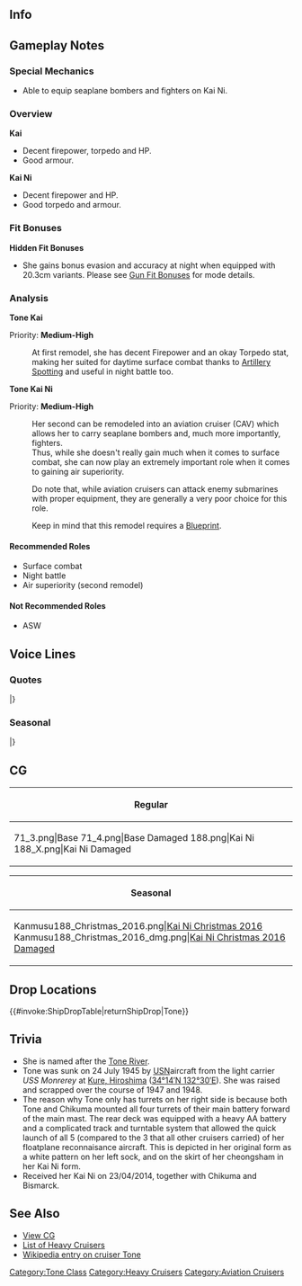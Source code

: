 ==Info==
{{KanmusuInfo|ID=063}}
{{KanmusuInfo|ID=063a}}
{{KanmusuInfo|ID=188}}

==Gameplay Notes==
===Special Mechanics===
* Able to equip seaplane bombers and fighters on Kai Ni.

===Overview===
'''Kai'''
* Decent firepower, torpedo and HP.
* Good armour.

'''Kai Ni'''
* Decent firepower and HP.
* Good torpedo and armour.

===Fit Bonuses===
{{:{{BASEPAGENAME}}/Equipment Bonuses}}
{{clear}}
'''Hidden Fit Bonuses'''
* She gains bonus evasion and accuracy at night when equipped with 20.3cm variants. Please see [[Gun Fit Bonuses]] for mode details.

===Analysis===
'''Tone Kai'''

Priority: '''Medium-High'''

:At first remodel, she has decent Firepower and an okay Torpedo stat, making her suited for daytime surface combat thanks to [[Artillery Spotting]] and useful in night battle too.

'''Tone Kai Ni'''  

Priority: '''Medium-High'''
:Her second can be remodeled into an aviation cruiser (CAV) which allows her to carry seaplane bombers and, much more importantly, fighters.
:Thus, while she doesn't really gain much when it comes to surface combat, she can now play an extremely important role when it comes to gaining air superiority.

:Do note that, while aviation cruisers can attack enemy submarines with proper equipment, they are generally a very poor choice for this role.

:Keep in mind that this remodel requires a [[Blueprint]].

====Recommended Roles====
* Surface combat
* Night battle 
* Air superiority (second remodel)

====Not Recommended Roles====
* ASW

==Voice Lines==
===Quotes===
{{ShipquoteHeader}}
{{ShipquoteKai
|scenario = Introduction
|origin = 吾輩が利根である！吾輩が艦隊に加わる以上、もう、索敵の心配はないぞ！
|translation = I'm Tone! You don't have to worry about reconnaissance now that I've join the fleet!<ref>Throughout her career, she was the first to spot her enemy on many occasions.</ref>
|audio = Tone-Introduction.ogg
}}
{{ShipquoteKai
|scenario = Library
|origin = 日本海軍が完成させた最後の重巡、利根型の長女、利根だ。
真珠湾、そして痛恨のミッドウェーでも、艦隊の眼として縦横無尽の活躍なのじゃ。
最後は呉鎮守府を守る浮き砲台として刀折れ矢尽きるまで戦ったぞ。
|translation = I'm the last heavy cruiser completed by the IJN, eldest of the Tone-class, Tone.
I did as I liked as the eyes of the fleet from Pearl Harbour to the bitter Midway.
At the end, I fought on till my last breath protecting Kure Naval Base as a floating fortress.<ref>"刀折れ矢尽きる" is an idiom meaning "It's all over now". She was anchored near Kure on 1945/03/19 after being damaged by US air raids.</ref>
|audio = Tone-Library.ogg
}}
{{ShipquoteKai
|scenario = Secretary 1
|origin = うむ、参ろうか！
|translation = Yes, let's go!
|audio = Tone-Secretary_1.ogg
}}
{{ShipquoteKai
|scenario = Secretary 2
|origin = 演習か？実戦か？
|translation = An exercise? Or a real battle?
|audio = Tone-Secretary_2.ogg
}}
{{ShipquoteKai
|scenario = Secretary 3
|origin = 提督よ。御主なかなか暇そうじゃの。戦闘は兵站や準備こそが大事なのじゃぞ？
|translation = Admiral. You look like you've got a lot of time on your hands now. Preparations and logistics for battle are important you know?
|audio = Tone-Secretary_3.mp3
}}
{{ShipquoteKai
|scenario = Secretary 3
|kai2 = yes
|origin = 提督よ。御主なかなか暇そうじゃの。そういう時はカタパルトの整備じゃ。念入りにな！
|translation = Admiral. You look like you've got a lot of time on your hands now. In that case, go do maintenance on my catapult. Be careful with it!
|audio = ToneKaiNi-Secretary 3.mp3
}}
{{ShipquoteKai
|scenario = Secretary Idle
|kai = yes
|origin = い、いや、我輩は別に、別に退屈なぞしておらんからなっ！
|translation = N-no, I'm not really that bored or anything!
|audio = Tone-Idle.ogg
}}
{{ShipquoteKai
|scenario = Secretary (Married)
|kai2 = yes
|origin = 提督よ、御主も頑張っておるな！
|translation = I see you're doing your best too, Admiral!
|audio = ToneKaiNi-Wedding Line.mp3
}}
{{ShipquoteKai
|scenario = Wedding
|origin = そうだ、我輩の索敵機こそが敵艦隊を発見したのだ!!…えっ？その話はいい？…って、では何？なんなのだ？
|translation =That's right, it was my reconnaissance planes that spotted the enemy fleet! ...Eh? You've heard enough of that story? ...Then what is it? What do you want?<ref>Her plane was the first to discover the enemy fleet at Midway.</ref>
|audio = Tone-Wedding.ogg
}}
{{ShipquoteKai
|scenario = Player's Score
|origin = 文が来ているぞ。確認せんのか？
|translation = A letter has come. Are you going to review it?
|audio = Tone-Looking_At_Scores.ogg
}}
{{ShipquoteKai
|scenario = Player's Score
|kai2 = yes
|origin = どれどれ、どんな調子じゃ？ふ～む…
|translation = Let's see here, what's the current state of affairs? Humph...
|audio = ToneKaiNi-PlayerScore.mp3
}}
{{ShipquoteKai
|scenario = Joining the Fleet
|origin = いざ、出陣だな！
|translation = Come, let's sortie!
|audio = Tone-Joining_A_Fleet.ogg
}}
{{ShipquoteKai
|scenario = Equipment 1
|origin = ほう。これはなかなかのものじゃな。<ref>Shared with Supply before Kai Ni.</ref>
|translation = Oh. This is pretty good.
|audio = Tone-Equipment_1.ogg
}}
{{ShipquoteKai
|scenario = Equipment 2
|origin = 礼を言おう。筑摩のやつより、また強くなってしまったな。
|translation = I thank you. I've gotten stronger than Chikuma again.
|audio = Tone-Equipment_2.ogg
}}
{{ShipquoteKai
|scenario = Equipment 3
|origin = やったぞ！<ref>Shared with Secretary Married before Kai Ni.</ref>
|translation = Alright!
|audio = Tone-Equipment_3.ogg
}}
{{ShipquoteKai
|scenario = Supply
|kai2 = yes
|origin = うむっ！有難いぞ！
|translation = Ayep! I'm thankful!
|audio = Tone-Supply 2.ogg
}}
{{ShipquoteKai
|scenario = Docking (Minor Damage)
|origin = うむ。そうだ。こまめな修繕が勝利をもたらすのじゃ！
|translation = Yeah, that's right. Proper repairs will bring victory!
|audio = Tone-Docking_Minor.ogg
}}
{{ShipquoteKai
|scenario = Docking (Minor Damage)
|kai2 = yes
|origin = そうじゃ！整備は大切じゃな！ね、寝不足なわけではないぞ！
|translation = That's right! Maintenance is important! Hey, it's not just because I'm lacking sleep!
|audio = ToneKaiNi-DockMinor.mp3
}}
{{ShipquoteKai
|scenario = Docking (Major Damage)
|origin = ぬぅ、吾輩もちと疲れたぞ……しばらく寝る！
|translation = Ungh, I'm a bit tired now... I'm going to sleep for a while!
|audio = Tone-Docking_Major.ogg
}}
{{ShipquoteKai
|scenario = Construction
|origin = 艦の建造が終わったぞ。
|translation = Ship construction has completed.
|audio = Tone-Construction.ogg
}}
{{ShipquoteKai
|scenario = Construction
|kai2 = yes
|origin = 新造艦が完成したようじゃぞ。
|translation = Seems like a new ship has been completed.
|audio = ToneKaiNi-Construction.mp3
}}
{{ShipquoteKai
|scenario = Returning from Sortie
|origin = 作戦終了。艦隊が帰投したようじゃ。
|translation = Operation over. The fleet has returned to port.
|audio = Tone-Returning_From_Sortie.ogg
}}
{{ShipquoteKai
|scenario = Returning from Sortie
|kai2 = yes
|origin = 艦隊が無事帰投したようじゃな。
|translation = Seems like the fleet has returned safely to port.
|audio = ToneKaiNi-Returning From Sortie.mp3
}}
{{ShipquoteKai
|scenario = Starting a Sortie
|origin = 利根、出撃するぞ！
|translation = Tone, sortieing!
|audio = Tone-Starting_A_Sortie.ogg
}}
{{ShipquoteKai
|scenario = Starting a Sortie
|kai2 = yes
|origin = 航空巡洋艦、利根。出撃するぞ！
|translation = Aviation cruiser, Tone. Sortieing!
|audio = ToneKaiNi-Starting A Sortie.mp3
}}
{{ShipquoteKai
|scenario = Starting a Battle
|origin = その艦もらったぁ！
|translation = That ship is mine!
|audio = Tone-Battle_Start.ogg
}}
{{ShipquoteKai
|scenario = Attack
|origin = バカな、カタパルトが不調だと？
|translation = What, the catapult isn't working!?<ref>During the [https://en.wikipedia.org/wiki/Battle_of_Midway Battle of Midway], she suffered a catapult failure that delayed the launch of her planes by 30 minutes.</ref>
|audio = Tone-Attack.ogg
}}
{{ShipquoteKai
|scenario = Attack
|kai2 = yes
|origin = この時のために、カタパルトは整備したのじゃ！
|translation = I've been outfitted with a catapult just for times like these!
|audio = ToneKai2-Attack.ogg
}}
{{ShipquoteKai
|scenario = Daytime Spotting/ Night Battle Attack
|origin = まだまだ。筑摩には負けんっ！
|translation = I'm not done yet. I won't lose to Chikuma!
|audio = Tone-Attack 3.ogg
}}
{{ShipquoteKai
|scenario = Air Battle/ Daytime Spotting/ Night Battle Attack
|kai2 = yes
|origin = まだまだ。筑摩のやつには負けんぞ！
|translation = I'm not done yet. I won't ever lose to Chikuma! 
|audio = ToneKai2-Attack2.ogg
}}
{{ShipquoteKai
|scenario = Night Battle
|origin = 我が索敵機から逃げられるとでも思ったか！
|translation = Did you think you could escape from my reconnaissance planes!?
|audio = Tone-Night_Battle.ogg
}}
{{ShipquoteKai
|scenario = MVP
|origin = 吾輩がいる以上当然の勝利じゃ。筑摩のやつより少しお姉さんなのだからな。
|translation = Of course we'll win if I'm present. It's because I am the older sister compared to Chikuma.
|audio = Tone-MVP.ogg
}}
{{ShipquoteKai
|scenario = Minor Damage 1
|origin = なっ、至近弾だと？
|translation = Wha, a near miss?
|audio = Tone-Minor_Damage_1.ogg
}}
{{ShipquoteKai
|scenario = Minor Damage 2
|origin = 莫迦な、被弾か？！
|translation = What, I'm hit?!
|audio = Tone-Minor_Damage_2.ogg
}}
{{ShipquoteKai
|scenario = Major Damage
|origin = 直撃だと！？この程度では吾輩は沈まん！
|translation = A direct hit!? I won't sink from something like this!
|audio = Tone-Major_Damage.ogg
}}
{{ShipquoteKai
|scenario = Sunk
|origin = ぬかった！吾輩が沈むか…百万年の昼寝だな…
|translation = I screwed up! I'm sinking huh... I'll sleep for a million years...<ref>"百万年の昼寝" is a reference to the suicide note left by [https://en.wikipedia.org/wiki/Takijir%C5%8D_%C5%8Cnishi Oonishi Takajirou], father of the Kamikaze program.</ref>
|audio = Tone-Sunk.ogg
}}
|} <references/>

{{clear}}

===Seasonal===
{{SeasonalHeaderOld}}
{{SeasonalQuote
|scenario = [[Seasonal/Rainy_Season_2015|Rainy Season 2015]]
|origin = 塀の上にかたつむりがおるぞ！風流じゃなぁ。ぅえ!?これは塀を食しておるのか!?なんと！
|translation = 	There’s a snail on the fence! What a sight. Eh!? It’s eating the fence!? Wow!
|audio = Tone_Rainy_Secretary_1.ogg
|notes =
}}
{{SeasonalQuote
|scenario = [[Seasonal/Early_Summer_Season_Update|Early Summer 2015]]
|origin = あ～暑くなってきたのじゃ～。暑いのは苦手じゃ……筑摩ぁ～ちくまぁ～！……アイス……ラムネぇ……
|translation = Aaah, it’s gotten hot. I’m not good with the heat… Chikuma~, Chikuma~! …Ice cream… Ramune…
|audio = Tone_Early_Summer_HQ.ogg
|notes =
}}
{{SeasonalQuote
|scenario = [[Seasonal/Early_Autumn_2015_Seasonal_Update|Early Autumn 2015]]
|origin = 実り秋じゃ。美味しい物がいっぱいなのじゃ。我が輩はサンマはぜーんぶ食べる派じゃ。うぐっ、骨が。ちくまーちくまー
|translation =	It’s a fruitful autumn. There are so many delicious things. I’m the kind of person who loves saury. Urgh, the bones. Chikuma~, Chikuma~
|audio = Tone_Autumn_HQ.ogg
|notes =
}}
{{SeasonalQuote
|scenario = [[Seasonal/Christmas_2015|Christmas 2015]]
|origin = 筑摩、西洋のお祭りじゃな！料理もケーキも見事なものじゃ！吾輩も楽しいぞ！
|translation =	It’s a Western festival, Chikuma! The food and cake are impressive! I’m having so much fun!
|audio =Tone _Christmas_2015_Sec1.ogg
|notes =
}}
{{SeasonalQuote
|scenario = [[Seasonal/End_of_Year_2015|End of Year 2015]]
|origin = 筑摩、もう掃除は終わったのじゃ。大の字が付いているだけで面倒くさいのじゃ。我輩は早くそばを食いたいのじゃ。
|translation =	I’m done with the cleaning, Chikuma. Major cleaning is such a pain. I want to hurry up and eat some soba already.
|audio = Tone_Year_End_2015_Sec1.ogg
|notes = 
}}
{{SeasonalQuote
|scenario = [[Seasonal/New_Year_2016|New Year 2016]]
|origin = 年が明けたのじゃ、提督！謹賀新年じゃ！今年も良き年にせねばな！！
|translation =	The year is over, Admiral! Happy New Year! Let’s have a good year this year!!
|audio = Tone_New_Years_Day_2016.ogg
|notes = 
}}
{{SeasonalQuote
|scenario = [[Seasonal/Setsubun_2016|Setsubun 2016]]
|origin = 吾輩が何故鬼なのじゃ！？…うむ、お姉さんだからか！仕方ないのじゃ…あ痛っ！誰じゃ！？
|translation =	Why am I the Oni!? …I see, it’s because I’m the older sister! I got no choice then… Youch! Who did that!?
|audio = Tone_Setsubun_2016_Sec1.ogg
|notes = 
}}
{{SeasonalQuote
|scenario = [[Seasonal/Valentine%27s_Day_2016|Valentine’s Day 2016]]
|origin = あぁ、チョコうまかったのは！えぇ？あれは自分で食べるものではなかった？すまん…
|translation =	Ah, these chocolates are delicious! Eh? They weren’t meant for me? Sorry…
|audio = Tone_Valentine_Sec1.ogg
|notes = 
}}
{{SeasonalQuote
|scenario = [[Seasonal/White_Day_2016|White Day 2016]]
|origin = 提督、そんなにお菓子を抱えて、お子様か？…ん、配るのか？ 我輩にもくれるのか！？ わーい！
|translation =	What are you doing with so much candy, are you a kid, Admiral? …Hmm, you’re giving them away? I’m getting some too!? Yaaay!
|audio = Tone_White_Day_2016.ogg
|notes = 
}}
{{SeasonalQuote
|scenario = [[Seasonal/Coming_of_Spring_2016|Spring 2016]]
|origin = 春風が心地よいな、提督よ。このまま深海の連中が、音なしければ良いのじゃがな。
|translation =	The spring breeze feels good, Admiral. It’d be great if the Abyssals could calm down.
|audio = Tone_Spring_2016_Sec1.mp3
|notes = 
}}
{{SeasonalQuote
|scenario = [[Seasonal/Third_Anniversary|3rd Anniversary]]
|origin = 三周年かぁ！なんとあっぱれなことじゃ！うむ！あーっはっはっはっは！あーっはっはっあひが…げ…ぐ…。
|translation =	It’s the 3rd Anniversary! What a wonderful thing! Yup! Ahahahahahhaha! Ahahahaha gah… hurk… gurk…
|audio = Tone_3rd_Anniversary_Sec1.mp3
|notes = 
}}
{{SeasonalQuote
|scenario = [[Seasonal/Autumn_2016|Autumn 2016]]
|origin = 筑摩、筑摩ぁ！なんじゃ、居ないのか？せっかく吾輩がたまには料理の腕を発揮してやろうかと…あぁ、筑摩ぁ！お腹すいた♪
|translation =	Chikuma, Chikumaa! What, she’s not here? I guess I’ll have to try my hand at cooking sometimes… Ah, Chikumaa! I’m hungry♪
|audio = Tone_MidAutumn_2016_Sec1.mp3
|notes = 
}}
{{SeasonalQuote
|scenario = [[Seasonal/Fourth_Anniversary|4th Anniversary]]
|origin = 四周年か！なんとあっぱれなことじゃ！うむ！なぁはぁはぁはぁはぁはぁ、なぁはぁはぁはぁはぁはぁ、なぁーどつ！つぅ…
|translation =	It’s the 4th Anniversary! That’s amazing! Yeap! Nahahahahaha, nahahahahaha, Na-gah! Urk…
|audio = Tone_4th_Anniversary_Sec1_2017.mp3
|notes = 
}}
{{SeasonalQuote
|scenario = [[Seasonal/Fifth_Anniversary|5th Anniversary]]
|origin = 提督、筑摩よ、今日は晴れの日じゃな。うむ、吾輩も嬉しいぞ。
|translation =	Admiral, Chikuma; today is a fine day. Yup, I’m happy too.
|audio = Tone_5th_Anniversary_Sec1.mp3
|notes = 
}}
|}<references/>

{{clear}}

==CG==
{| class="mw-collapsible mw-collapsed wikitable" style="width: 100%;"
!Regular
|-
|<gallery>
71_3.png|Base
71_4.png|Base Damaged
188.png|Kai Ni
188_X.png|Kai Ni Damaged
</gallery>
|}

{| class="mw-collapsible mw-collapsed wikitable" style="width: 100%;"
!Seasonal
|-
|<gallery>
Kanmusu188_Christmas_2016.png|[[Seasonal/Christmas_2016|Kai Ni Christmas 2016]]
Kanmusu188_Christmas_2016_dmg.png|[[Seasonal/Christmas_2016|Kai Ni Christmas 2016 Damaged]]
</gallery>
|}

==Drop Locations==
{{#invoke:ShipDropTable|returnShipDrop|Tone}}

==Trivia==
*She is named after the [https://en.wikipedia.org/wiki/Tone_River Tone River].
* Tone was sunk on 24 July 1945 by [http://en.wikipedia.org/wiki/USN USN ]aircraft from the light carrier ''USS Monrerey'' at [http://en.wikipedia.org/wiki/Kure,_Hiroshima Kure, Hiroshima] ([http://tools.wmflabs.org/geohack/geohack.php?pagename=Japanese_cruiser_Tone_%281937%29&params=34_14_N_132_30_E_ 34°14′N 132°30′E]). She was raised and scrapped over the course of 1947 and 1948.
* The reason why Tone only has turrets on her right side is because both Tone and Chikuma mounted all four turrets of their main battery forward of the main mast. The rear deck was equipped with a heavy AA battery and a complicated track and turntable system that allowed the quick launch of all 5 (compared to the 3 that all other cruisers carried) of her floatplane reconnaisance aircraft. This is depicted in her original form as a white pattern on her left sock, and on the skirt of her cheongsham in her Kai Ni form.
* Received her Kai Ni on 23/04/2014, together with Chikuma and Bismarck.

==See Also==
*[[{{PAGENAME}}/Gallery|View {{PAGENAME}} CG]]
*[[EliteCA|List of Heavy Cruisers]]
*[[wikipedia:Japanese_cruiser_Tone_(1937)|Wikipedia entry on cruiser Tone]]
{{shiplist}}
[[Category:Tone Class]]
[[Category:Heavy Cruisers]]
[[Category:Aviation Cruisers]]